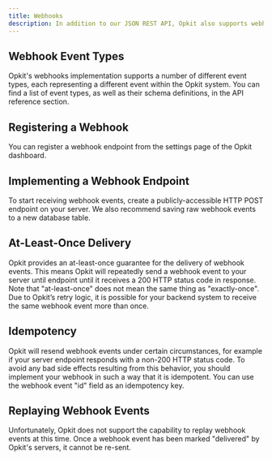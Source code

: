 ```yaml
---
title: Webhooks
description: In addition to our JSON REST API, Opkit also supports webhooks.
---
```


## Webhook Event Types

Opkit's webhooks implementation supports a number of different event types, each representing a different event within the Opkit system. You can find a list of event types, as well as their schema definitions, in the API reference section.

## Registering a Webhook

You can register a webhook endpoint from the settings page of the Opkit dashboard.

## Implementing a Webhook Endpoint

To start receiving webhook events, create a publicly-accessible HTTP POST endpoint on your server. We also recommend saving raw webhook events to a new database table.

## At-Least-Once Delivery

Opkit provides an at-least-once guarantee for the delivery of webhook events. This means Opkit will repeatedly send a webhook event to your server until endpoint until it receives a 200 HTTP status code in response. Note that "at-least-once" does not mean the same thing as "exactly-once". Due to Opkit’s retry logic, it is possible for your backend system to receive the same webhook event more than once.

## Idempotency

Opkit will resend webhook events under certain circumstances, for example if your server endpoint responds with a non-200 HTTP status code. To avoid any bad side effects resulting from this behavior, you should implement your webhook in such a way that it is idempotent. You can use the webhook event "id" field as an idempotency key.

## Replaying Webhook Events

Unfortunately, Opkit does not support the capability to replay webhook events at this time. Once a webhook event has been marked "delivered" by Opkit's servers, it cannot be re-sent.
